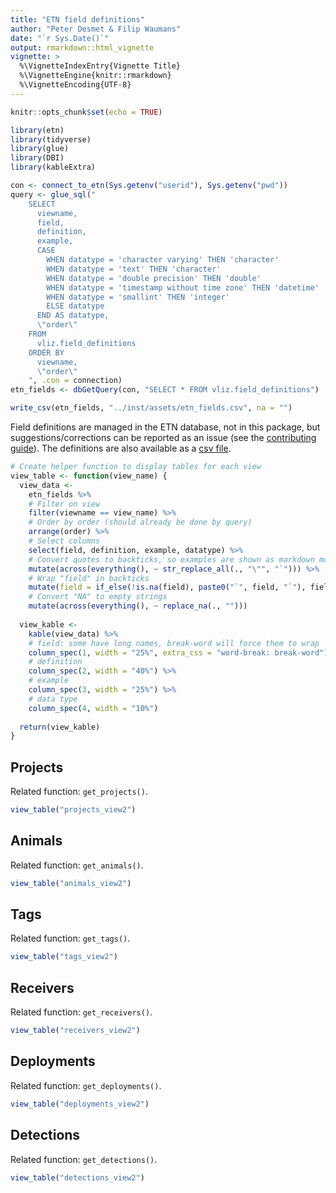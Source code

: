 ```yaml
---
title: "ETN field definitions"
author: "Peter Desmet & Filip Waumans"
date: "`r Sys.Date()`"
output: rmarkdown::html_vignette
vignette: >
  %\VignetteIndexEntry{Vignette Title}
  %\VignetteEngine{knitr::rmarkdown}
  %\VignetteEncoding{UTF-8}
---
```


```r
knitr::opts_chunk$set(echo = TRUE)
```

```r
library(etn)
library(tidyverse)
library(glue)
library(DBI)
library(kableExtra)
```

```r
con <- connect_to_etn(Sys.getenv("userid"), Sys.getenv("pwd"))
query <- glue_sql("
    SELECT
      viewname,
      field,
      definition,
      example,
      CASE
        WHEN datatype = 'character varying' THEN 'character'
        WHEN datatype = 'text' THEN 'character'
        WHEN datatype = 'double precision' THEN 'double'
        WHEN datatype = 'timestamp without time zone' THEN 'datetime'
        WHEN datatype = 'smallint' THEN 'integer'
        ELSE datatype
      END AS datatype,
      \"order\"
    FROM
      vliz.field_definitions
    ORDER BY
      viewname,
      \"order\"
    ", .con = connection)
etn_fields <- dbGetQuery(con, "SELECT * FROM vliz.field_definitions")
```

```r
write_csv(etn_fields, "../inst/assets/etn_fields.csv", na = "")
```

Field definitions are managed in the ETN database, not in this package, but suggestions/corrections can be reported as an issue (see the [contributing guide](../.github/CONTRIBUTING.md)). The definitions are also available as a [csv file](https://github.com/inbo/etn/blob/master/inst/assets/etn_fields.csv).

```r
# Create helper function to display tables for each view
view_table <- function(view_name) {
  view_data <-
    etn_fields %>%
    # Filter on view
    filter(viewname == view_name) %>%
    # Order by order (should already be done by query)
    arrange(order) %>%
    # Select columns
    select(field, definition, example, datatype) %>%
    # Convert quotes to backticks, so examples are shown as markdown monospaced code
    mutate(across(everything(), ~ str_replace_all(., "\"", "`"))) %>%
    # Wrap "field" in backticks
    mutate(field = if_else(!is.na(field), paste0("`", field, "`"), field)) %>%
    # Convert "NA" to empty strings
    mutate(across(everything(), ~ replace_na(., "")))
  
  view_kable <-
    kable(view_data) %>%
    # field: some have long names, break-word will force them to wrap
    column_spec(1, width = "25%", extra_css = "word-break: break-word") %>%
    # definition
    column_spec(2, width = "40%") %>%
    # example
    column_spec(3, width = "25%") %>%
    # data type
    column_spec(4, width = "10%")
  
  return(view_kable)
}
```

## Projects

Related function: `get_projects()`.

```r
view_table("projects_view2")
```

## Animals

Related function: `get_animals()`.

```r
view_table("animals_view2")
```

## Tags

Related function: `get_tags()`.

```r
view_table("tags_view2")
```

## Receivers

Related function: `get_receivers()`.

```r
view_table("receivers_view2")
```

## Deployments

Related function: `get_deployments()`.

```r
view_table("deployments_view2")
```

## Detections

Related function: `get_detections()`.

```r
view_table("detections_view2")
```
